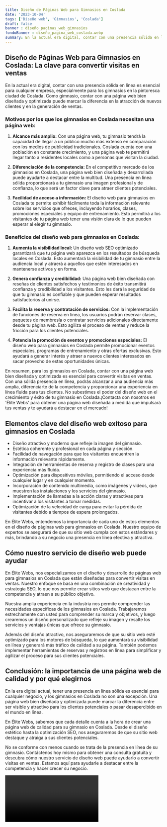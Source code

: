 ```yaml
---
title: Diseño de Páginas Web para Gimnasios en Coslada
date: '2023-10-04'
tags: ['Diseño web', 'Gimnasios', 'Coslada']
draft: false
banner : diseño_paginas_web_gimnasios
fondoBanner : diseño_pagina_web_coslada.webp
summary: En la actual era digital, contar con una presencia sólida en línea es esencial para cualquier empresa, especialmente para los gimnasios en la pintoresca ciudad de Coslada. Como gimnasio, contar con una página web bien diseñada y optimizada puede marcar la diferencia en la atracción de nuevos clientes y en la generación de ventas. 
---
```


## **Diseño de Páginas Web para Gimnasios en Coslada: La clave para convertir visitas en ventas**

En la actual era digital, contar con una presencia sólida en línea es esencial para cualquier empresa, especialmente para los gimnasios en la pintoresca ciudad de Coslada. Como gimnasio, contar con una página web bien diseñada y optimizada puede marcar la diferencia en la atracción de nuevos clientes y en la generación de ventas. 

### **Motivos por los que los gimnasios en Coslada necesitan una página web:**

1. **Alcance más amplio:** Con una página web, tu gimnasio tendrá la capacidad de llegar a un público mucho más extenso en comparación con los medios de publicidad tradicionales. Coslada cuenta con una población en constante crecimiento, y una página web te permitirá llegar tanto a residentes locales como a personas que visitan la ciudad.

2. **Diferenciación de la competencia:** En el competitivo mercado de los gimnasios en Coslada, una página web bien diseñada y desarrollada puede ayudarte a destacar entre la multitud. Una presencia en línea sólida proporcionará a tu gimnasio una imagen profesional y de confianza, lo que será un factor clave para atraer clientes potenciales.

3. **Facilidad de acceso a información:** El diseño web para gimnasios en Coslada te permite exhibir fácilmente toda la información relevante sobre los servicios que ofreces, incluyendo horarios, clases, promociones especiales y equipo de entrenamiento. Esto permitirá a los visitantes de tu página web tener una visión clara de lo que pueden esperar al elegir tu gimnasio.

### **Beneficios del diseño web para gimnasios en Coslada:**

1. **Aumenta la visibilidad local:** Un diseño web SEO optimizado garantizará que tu página web aparezca en los resultados de búsqueda locales en Coslada. Esto aumentará la visibilidad de tu gimnasio entre la audiencia local y atraerá a aquellos que estén interesados en mantenerse activos y en forma.

2. **Genera confianza y credibilidad:** Una página web bien diseñada con reseñas de clientes satisfechos y testimonios de éxito transmitirá confianza y credibilidad a los visitantes. Esto les dará la seguridad de que tu gimnasio es confiable y que pueden esperar resultados satisfactorios al unirse.

3. **Facilita la reserva y contratación de servicios:** Con la implementación de funciones de reserva en línea, los usuarios podrán reservar clases, paquetes de membresía o contratar servicios adicionales directamente desde tu página web. Esto agiliza el proceso de ventas y reduce la fricción para los clientes potenciales.

4. **Potencia la promoción de eventos y promociones especiales:** El diseño web para gimnasios en Coslada permite promocionar eventos especiales, programas de entrenamiento y otras ofertas exclusivas. Esto ayudará a generar interés y atraer a nuevos clientes interesados en sacar provecho de estas oportunidades únicas.

En resumen, para los gimnasios en Coslada, contar con una página web bien diseñada y optimizada es esencial para convertir visitas en ventas. Con una sólida presencia en línea, podrás alcanzar a una audiencia más amplia, diferenciarte de la competencia y proporcionar una experiencia en línea fluida para tus clientes. No subestimes el poder del diseño web en el crecimiento y éxito de tu gimnasio en Coslada.¡Contacta con nosotros en 'Élite Webs' para obtener una página web diseñada a medida que impulsará tus ventas y te ayudará a destacar en el mercado!

<GifSeo />

<Cta />

## Elementos clave del diseño web exitoso para gimnasios en Coslada

- Diseño atractivo y moderno que refleje la imagen del gimnasio.
- Estética coherente y profesional en cada página y sección.
- Facilidad de navegación para que los visitantes encuentren la información relevante rápidamente.
- Integración de herramientas de reserva y registro de clases para una experiencia más fluida.
- Optimización para dispositivos móviles, permitiendo el acceso desde cualquier lugar y en cualquier momento.
- Incorporación de contenido multimedia, como imágenes y videos, que muestren las instalaciones y los servicios del gimnasio.
- Implementación de llamadas a la acción claras y atractivas para incentivar a los visitantes a tomar medidas.
- Optimización de la velocidad de carga para evitar la pérdida de visitantes debido a tiempos de espera prolongados.

En Élite Webs, entendemos la importancia de cada uno de estos elementos en el diseño de páginas web para gimnasios en Coslada. Nuestro equipo de expertos se asegurará de que su sitio web cumpla con estos estándares y más, brindando a su negocio una presencia en línea efectiva y atractiva.

## Cómo nuestro servicio de diseño web puede ayudar

En Élite Webs, nos especializamos en el diseño y desarrollo de páginas web para gimnasios en Coslada que están diseñadas para convertir visitas en ventas. Nuestro enfoque se basa en una combinación de creatividad y estrategia SEO, lo que nos permite crear sitios web que destacan entre la competencia y atraen a su público objetivo.

Nuestra amplia experiencia en la industria nos permite comprender las necesidades específicas de los gimnasios en Coslada. Trabajaremos estrechamente con usted para comprender su marca y objetivos, y luego crearemos un diseño personalizado que refleje su imagen y resalte los servicios y ventajas únicas que ofrece su gimnasio.

Además del diseño atractivo, nos aseguraremos de que su sitio web esté optimizado para los motores de búsqueda, lo que aumentará su visibilidad en línea y generará más tráfico de calidad a su página. También podemos implementar herramientas de reservas y registros en línea para simplificar y agilizar el proceso para sus clientes potenciales.

## Conclusión: la importancia de una página web de calidad y por qué elegirnos

En la era digital actual, tener una presencia en línea sólida es esencial para cualquier negocio, y los gimnasios en Coslada no son una excepción. Una página web bien diseñada y optimizada puede marcar la diferencia entre ser visible y atractivo para los clientes potenciales o pasar desapercibido en el mundo en línea.

En Élite Webs, sabemos que cada detalle cuenta a la hora de crear una página web de calidad para su gimnasio en Coslada. Desde el diseño estético hasta la optimización SEO, nos aseguraremos de que su sitio web destaque y atraiga a sus clientes potenciales.

No se conforme con menos cuando se trata de la presencia en línea de su gimnasio. Contáctenos hoy mismo para obtener una consulta gratuita y descubra cómo nuestro servicio de diseño web puede ayudarlo a convertir visitas en ventas. Estamos aquí para ayudarle a destacar entre la competencia y hacer crecer su negocio.

<Video />

<CtaBot job='Gimnasios' city='Coslada'/>

<Gmaps query='Coslada+españa+maps' />